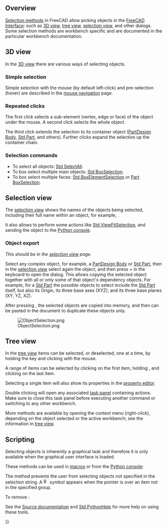 <languages/>
<translate>

<!--T:1-->
{{Docnav
|[[Mouse_navigation|Mouse navigation]]
|[[Navigation_Cube|Navigation Cube]]
}}

</translate>
{{TOCright}}
<translate>

==Overview== <!--T:35-->

<!--T:2-->
[[Selection_methods|Selection methods]] in FreeCAD allow picking objects in the [[Interface|FreeCAD Interface]]: such as [[3D_view|3D view]], [[Tree_view|tree view]], [[Selection_view|selection view]], and other dialogs. Some selection methods are workbench specific and are documented in the particular workbench documentation.

==3D view== <!--T:3-->

<!--T:4-->
In the [[3D_view|3D view]] there are various ways of selecting objects.

===Simple selection=== <!--T:5-->

<!--T:6-->
Simple selection with the mouse (by default left-click) and pre-selection (hover) are described in the [[Mouse_navigation|mouse navigation]] page.

===Repeated clicks=== <!--T:7-->

<!--T:8-->
The first click selects a sub-element (vertex, edge or face) of the object under the mouse. A second click selects the whole object.

<!--T:9-->
The third click extends the selection to its container object ([[PartDesign_Body|PartDesign Body]], [[Std_Part|Std Part]], and others). Further clicks expand the selection up the container chain.

===Selection commands=== <!--T:10-->

<!--T:11-->
* To select all objects: [[Std_SelectAll|Std SelectAll]].
* To box select multiple main objects: [[Std_BoxSelection|Std BoxSelection]].
* To box select multiple faces: [[Std_BoxElementSelection|Std BoxElementSelection]] or [[Part_BoxSelection|Part BoxSelection]].

==Selection view== <!--T:13-->

<!--T:14-->
The [[Selection_view|selection view]] shows the names of the objects being selected, including their full name within an object, for example, {{incode|Unnamed#Body.Box001.Face17}}. 

<!--T:15-->
It also allows to perform some actions like [[Std_ViewFitSelection|Std ViewFitSelection]], and sending the object to the [[Python_console|Python console]].

===Object export=== <!--T:16-->

<!--T:17-->
''This should be in the [[selection view]] page.''

<!--T:18-->
Select any complex object, for example, a [[PartDesign_Body|PartDesign Body]] or [[Std_Part|Std Part]], then in the [[selection_view|selection view]] select again the object, and then press {{KEY|Ctrl}} + {{KEY|C}} in the keyboard to open the {{MenuCommand|Object selection}} dialog. This allows copying the selected object together with all or only some of that object's dependency objects. For example, for a [[Std_Part|Std Part]] the possible objects to select include the [[Std_Part|Std Part]] itself, but also its Origin, its three base axes (XYZ), and its three base planes (XY, YZ, XZ).

<!--T:19-->
After pressing {{Button|OK}}, the selected objects are copied into memory, and then can be pasted in the document to duplicate these objects only.

<!--T:20-->
[[File:ObjectSelection.png]] 

<!--T:21-->
{{Caption|Object selection dialog that is launched from the [[Selection_view|selection view]].}}

==Tree view== <!--T:22-->

<!--T:23-->
In the [[tree_view|tree view]] items can be selected, or deselected, one at a time, by holding the {{KEY|Ctrl}} key and clicking with the mouse.

<!--T:24-->
A range of items can be selected by clicking on the first item, holding {{KEY|Shift}}, and clicking on the last item.

<!--T:25-->
Selecting a single item will also show its properties in the [[property_editor|property editor]].

<!--T:26-->
Double clicking will open any associated [[task_panel|task panel]] containing actions. Make sure to close this task panel before executing another command or switching to any other workbench.

<!--T:27-->
More methods are available by opening the context menu (right-click), depending on the object selected or the active workbench; see the information in [[tree_view|tree view]].

==Scripting== <!--T:28-->

<!--T:29-->
Selecting objects is inherently a graphical task and therefore it is only available when the graphical user interface is loaded.

<!--T:30-->
These methods can be used in [[Macros|macros]] or from the [[Python_console|Python console]]:

</translate>
{{Code|code=
import FreeCADGui as Gui

Gui.Selection.addSelection
Gui.Selection.addSelectionGate
Gui.Selection.Filter
}}
<translate>

<!--T:31-->
The {{incode|addSelectionGate}} method prevents the user from selecting objects not specified in the selection string. A [[Image:Button_invalid.svg|16px]] symbol appears when the pointer is over an item not in the specified group.

</translate>
{{Code|code=
Gui.Selection.addSelectionGate("SELECT Part::Feature SUBELEMENT Edge")

#### or
Gui.Selection.addSelectionGate("SELECT Part::Feature SUBELEMENT Face")

#### or
Gui.Selection.addSelectionGate("SELECT Part::Feature SUBELEMENT Vertex")
}}
<translate>

<!--T:36-->
To remove {{incode|SelectionGate()}}:

</translate>
{{Code|code=
Gui.Selection.removeSelectionGate()
}}
<translate>

<!--T:32-->
See the [[Source_documentation|Source documentation]] and [[Std_PythonHelp|Std PythonHelp]] for more help on using these tools.


<!--T:33-->
{{Docnav
|[[Mouse_navigation|Mouse navigation]]
|[[Navigation_Cube|Navigation Cube]]
}}

</translate>
{{Userdocnavi{{#translation:}}}}